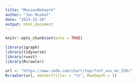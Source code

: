 ```yaml
---
title: "MoviesNetwork"
author: "Jan Moskal"
date: "2023-12-28"
output: html_document
---
```


```r
knitr::opts_chunk$set(echo = TRUE)
```

```r
library(igraph)
library(tidyverse)
library(rvest)
library(Rcrawler)
```

```r
url <- "https://www.imdb.com/chart/top/?ref_=nv_mv_250/"
Rcrawler(url, dataUrlfilter = "tt", MaxDepth = 1)
```

